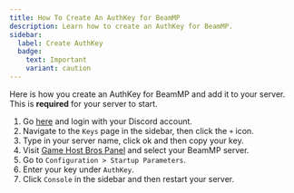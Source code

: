 ```yaml
---
title: How To Create An AuthKey for BeamMP
description: Learn how to create an AuthKey for BeamMP.
sidebar:
  label: Create AuthKey
  badge:
    text: Important
    variant: caution
---
```


Here is how you create an AuthKey for BeamMP and add it to your server. This is **required** for your server to start.

1. Go [here](https://keymaster.beammp.com/) and login with your Discord account.
2. Navigate to the `Keys` page in the sidebar, then click the `+` icon.
3. Type in your server name, click ok and then copy your key.
4. Visit [Game Host Bros Panel](https://panel.gamehostbros.com/) and select your BeamMP server.
5. Go to `Configuration > Startup Parameters`.
6. Enter your key under `AuthKey`. 
7. Click `Console` in the sidebar and then restart your server.